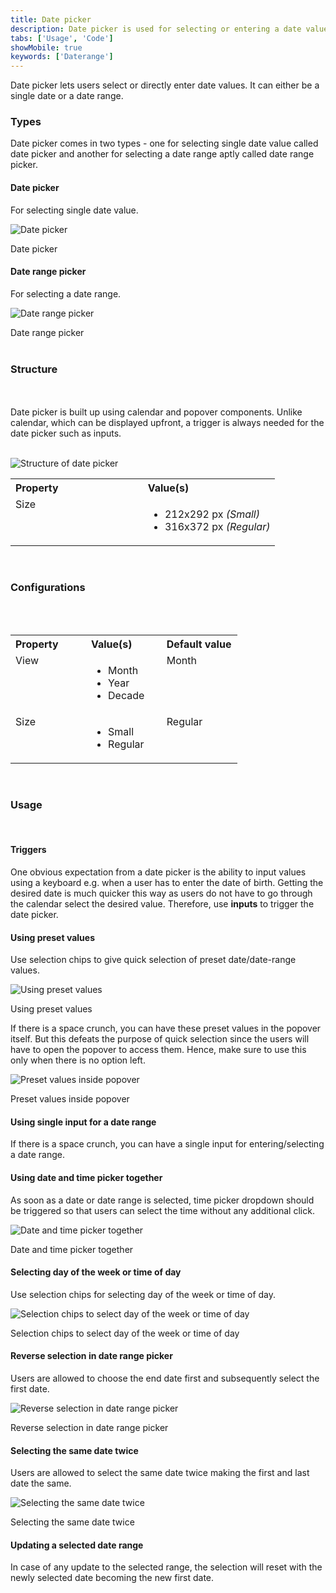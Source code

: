 ```yaml
---
title: Date picker
description: Date picker is used for selecting or entering a date value.
tabs: ['Usage', 'Code']
showMobile: true
keywords: ['Daterange']
---
```


Date picker lets users select or directly enter date values. It can either be a single date or a date range.

<Preview name="components-datepicker-datepicker-variants-with-input--with-input"/>

### Types
Date picker comes in two types - one for selecting single date value called date picker and another for selecting a date range aptly called date range picker.

#### Date picker
For selecting single date value.

![Date picker](./images/datePicker-1.png)

<Caption> Date picker </Caption>

<br/>

#### Date range picker
For selecting a date range.

![Date range picker](./images/datePicker-2.png)

<Caption>Date range picker</Caption>

<br/>
<br/>

### Structure
<br/>
<br/>
Date picker is built up using calendar and popover components. Unlike calendar, which can be displayed upfront, a trigger is always needed for the date picker such as inputs.
<br/>
<br/>


![Structure of date picker](./images/datePicker-structure.png)
<br/>

<table style="width: 100%">
  <tbody>
    <tr>
      <th style="width:50%; text-align: left;">Property</th>
      <th style="width:50%; text-align: left;">Value(s)</th>
    </tr>
    <tr style="vertical-align: top">
      <td>Size</td>
      <td>
          <ul>
              <li>212x292 px <em>(Small)</em></li>
              <li>316x372 px <em>(Regular)</em></li>
          </ul>
      </td>
    </tr>
    
  </tbody>
</table>
<br/>



### Configurations
<br/>
<br/>

<table style="width: 100%">
  <tbody>
    <tr>
      <th style="width:33%; text-align: left;">Property</th>
      <th style="width:33%; text-align: left;">Value(s)</th>
      <th style="width:33%; text-align: left;">Default value</th>
    </tr>
    <tr style="vertical-align: top">
      <td>View</td>
      <td>
          <ul>
              <li>Month</li>
              <li>Year</li>
              <li>Decade</li>
          </ul>
      </td>
      <td>Month</td>
    </tr>
    <tr style="vertical-align: top">
      <td>Size</td>
      <td>
          <ul>
              <li>Small</li>
              <li>Regular</li>
          </ul>
      </td>
      <td>Regular</td>
    </tr>
  </tbody>
</table>
<br/>

### Usage
<br/>

#### Triggers
One obvious expectation from a date picker is the ability to input values using a keyboard e.g. when a user has to enter the date of birth. Getting the desired date is much quicker this way as users do not have to go through the calendar select the desired value. Therefore, use **inputs** to trigger the date picker.
<Preview name="components-datepicker-datepicker-variants-with-input--with-input"/>

#### Using preset values
Use selection chips to give quick selection of preset date/date-range values.

![Using preset values](./images/datePicker-3.png)
<Caption>Using preset values</Caption>
<br/>

If there is a space crunch, you can have these preset values in the popover itself. But this defeats the purpose of quick selection since the users will have to open the popover to access them. Hence, make sure to use this only when there is no option left.

![Preset values inside popover](./images/datePicker-4.png)
<Caption>Preset values inside popover</Caption>

<br/>

#### Using single input for a date range
If there is a space crunch, you can have a single input for entering/selecting a date range.
<Preview name="components-datepicker-daterangepicker-variants-with-single-input--with-single-input"/>

#### Using date and time picker together
As soon as a date or date range is selected, time picker dropdown should be triggered so that users can select the time without any additional click.

![Date and time picker together](./images/datePicker-5.png)
<Caption>Date and time picker together</Caption>

<br/>

#### Selecting day of the week or time of day
Use selection chips for selecting day of the week or time of day.

![Selection chips to select day of the week or time of day](./images/datePicker-6.png)
<Caption>Selection chips to select day of the week or time of day</Caption>

#### Reverse selection in date range picker
Users are allowed to choose the end date first and subsequently select the first date.

![Reverse selection in date range picker](./images/datePicker-7.png)
<Caption>Reverse selection in date range picker</Caption>

#### Selecting the same date twice
Users are allowed to select the same date twice making the first and last date the same.

![Selecting the same date twice](./images/datePicker-8.png)
<Caption>Selecting the same date twice</Caption>

#### Updating a selected date range
In case of any update to the selected range, the selection will reset with the newly selected date becoming the new first date.
<Preview name="components-datepicker-daterangepicker-variants-with-input--with-input" />

 


